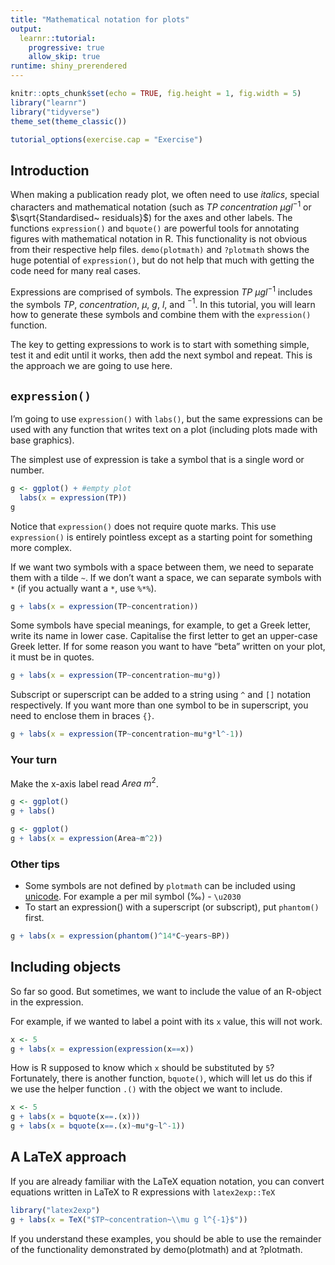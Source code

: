 ```yaml
---
title: "Mathematical notation for plots"
output: 
  learnr::tutorial:
    progressive: true
    allow_skip: true
runtime: shiny_prerendered
---
```


```r
knitr::opts_chunk$set(echo = TRUE, fig.height = 1, fig.width = 5)
library("learnr")
library("tidyverse")
theme_set(theme_classic())

tutorial_options(exercise.cap = "Exercise")
```

## Introduction

When making a publication ready plot, we often need to use _italics_, special characters and mathematical notation (such as $TP~concentration~\mu g l^{-1}$ or $\sqrt{Standardised~ residuals}$) for the axes and other labels. The functions `expression()` and `bquote()` are powerful tools for annotating figures with mathematical notation in R. This functionality is not obvious from their respective help files. `demo(plotmath)` and `?plotmath` shows the huge potential of `expression()`, but do not help that much with getting the code need for many real cases.

Expressions are comprised of symbols. The expression $TP ~\mu g l^{-1}$ includes the symbols $TP$, $concentration$, $\mu$, $g$, $l$, and $^{-1}$. In this tutorial, you will learn how to generate these symbols and combine them with the `expression()` function.

The key to getting expressions to work is to start with something simple, test it and edit until it works, then add the next symbol and repeat. This is the approach we are going to use here.

## `expression()`

I’m going to use `expression()` with `labs()`, but the same expressions can be used with any function that writes text on a plot (including plots made with base graphics).

The simplest use of expression is take a symbol that is a single word or number.

```r
g <- ggplot() + #empty plot
  labs(x = expression(TP))
g
```

Notice that `expression()` does not require quote marks. This use `expression()` is entirely pointless except as a starting point for something more complex.

If we want two symbols with a space between them, we need to separate them with a tilde `~`. If we don't want a space, we can separate symbols with `*` (if you actually want a `*`, use `%*%`).

```r
g + labs(x = expression(TP~concentration))
```

Some symbols have special meanings, for example, to get a Greek letter, write its name in lower case. Capitalise the first letter to get an upper-case Greek letter. If for some reason you want to have "beta" written on your plot, it must be in quotes.

```r
g + labs(x = expression(TP~concentration~mu*g))
```

Subscript or superscript can be added to a string using `^` and `[]` notation respectively. If you want more than one symbol to be in superscript, you need to enclose them in braces `{}`.

```r
g + labs(x = expression(TP~concentration~mu*g*l^-1))
```

### Your turn

Make the x-axis label read $Area~m^2$.

```r
g <- ggplot()
g + labs()
```

```r
g <- ggplot()
g + labs(x = expression(Area~m^2))
```



### Other tips

- Some symbols are not defined by `plotmath` can be included using [unicode](http://www.unicode.org/charts/). For example a per mil symbol (‰) - `\u2030` 
- To start an expression() with a superscript (or subscript), put `phantom()` first.

```r
g + labs(x = expression(phantom()^14*C~years~BP))
```



## Including objects

So far so good. But sometimes, we want to include the value of an R-object in the expression.

For example, if we wanted to label a point with its `x` value, this will not work.

```r
x <- 5
g + labs(x = expression(expression(x==x))
```

How is R supposed to know which `x` should be substituted by `5`? Fortunately, there is another function, `bquote()`, which will let us do this if we use the helper function `.()` with the object we want to include.


```r
x <- 5
g + labs(x = bquote(x==.(x)))
g + labs(x = bquote(x==.(x)~mu*g~l^-1))

```

## A LaTeX approach

If you are already familiar with the LaTeX equation notation, you can convert equations written in LaTeX to R expressions  with `latex2exp::TeX`

```r
library("latex2exp")
g + labs(x = TeX("$TP~concentration~\\mu g l^{-1}$"))
```



If you understand these examples, you should be able to use the remainder of the functionality demonstrated by demo(plotmath) and at ?plotmath.